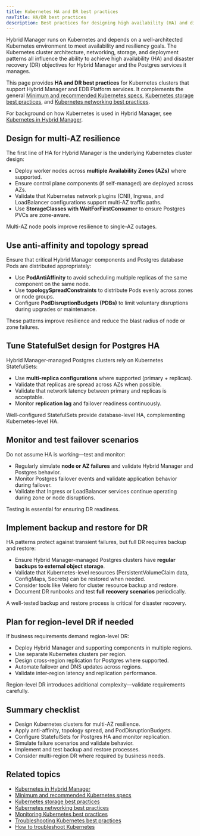 ```yaml
---
title: Kubernetes HA and DR best practices
navTitle: HA/DR best practices
description: Best practices for designing high availability (HA) and disaster recovery (DR) in Kubernetes clusters supporting Hybrid Manager and managed Postgres services.
---
```


Hybrid Manager runs on Kubernetes and depends on a well-architected Kubernetes environment to meet availability and resiliency goals.
The Kubernetes cluster architecture, networking, storage, and deployment patterns all influence the ability to achieve high availability (HA) and disaster recovery (DR) objectives for Hybrid Manager and the Postgres services it manages.

This page provides **HA and DR best practices** for Kubernetes clusters that support Hybrid Manager and EDB Platform services.
It complements the general [Minimum and recommended Kubernetes specs](./minimum-recommended-k8s-specs), [Kubernetes storage best practices](./storage-best-practices), and [Kubernetes networking best practices](./manage-kubernetes-networking).

For background on how Kubernetes is used in Hybrid Manager, see [Kubernetes in Hybrid Manager](/portal/kubernetes/learn/explained/k8s-in-hybrid-manager).

## Design for multi-AZ resilience

The first line of HA for Hybrid Manager is the underlying Kubernetes cluster design:

- Deploy worker nodes across **multiple Availability Zones (AZs)** where supported.
- Ensure control plane components (if self-managed) are deployed across AZs.
- Validate that Kubernetes network plugins (CNI), Ingress, and LoadBalancer configurations support multi-AZ traffic paths.
- Use **StorageClasses with WaitForFirstConsumer** to ensure Postgres PVCs are zone-aware.

Multi-AZ node pools improve resilience to single-AZ outages.

## Use anti-affinity and topology spread

Ensure that critical Hybrid Manager components and Postgres database Pods are distributed appropriately:

- Use **PodAntiAffinity** to avoid scheduling multiple replicas of the same component on the same node.
- Use **topologySpreadConstraints** to distribute Pods evenly across zones or node groups.
- Configure **PodDisruptionBudgets (PDBs)** to limit voluntary disruptions during upgrades or maintenance.

These patterns improve resilience and reduce the blast radius of node or zone failures.

## Tune StatefulSet design for Postgres HA

Hybrid Manager-managed Postgres clusters rely on Kubernetes StatefulSets:

- Use **multi-replica configurations** where supported (primary + replicas).
- Validate that replicas are spread across AZs when possible.
- Validate that network latency between primary and replicas is acceptable.
- Monitor **replication lag** and failover readiness continuously.

Well-configured StatefulSets provide database-level HA, complementing Kubernetes-level HA.

## Monitor and test failover scenarios

Do not assume HA is working—test and monitor:

- Regularly simulate **node or AZ failures** and validate Hybrid Manager and Postgres behavior.
- Monitor Postgres failover events and validate application behavior during failover.
- Validate that Ingress or LoadBalancer services continue operating during zone or node disruptions.

Testing is essential for ensuring DR readiness.

## Implement backup and restore for DR

HA patterns protect against transient failures, but full DR requires backup and restore:

- Ensure Hybrid Manager-managed Postgres clusters have **regular backups to external object storage**.
- Validate that Kubernetes-level resources (PersistentVolumeClaim data, ConfigMaps, Secrets) can be restored when needed.
- Consider tools like Velero for cluster resource backup and restore.
- Document DR runbooks and test **full recovery scenarios** periodically.

A well-tested backup and restore process is critical for disaster recovery.

## Plan for region-level DR if needed

If business requirements demand region-level DR:

- Deploy Hybrid Manager and supporting components in multiple regions.
- Use separate Kubernetes clusters per region.
- Design cross-region replication for Postgres where supported.
- Automate failover and DNS updates across regions.
- Validate inter-region latency and replication performance.

Region-level DR introduces additional complexity—validate requirements carefully.

## Summary checklist

- Design Kubernetes clusters for multi-AZ resilience.
- Apply anti-affinity, topology spread, and PodDisruptionBudgets.
- Configure StatefulSets for Postgres HA and monitor replication.
- Simulate failure scenarios and validate behavior.
- Implement and test backup and restore processes.
- Consider multi-region DR where required by business needs.

## Related topics

- [Kubernetes in Hybrid Manager](/portal/kubernetes/learn/explained/k8s-in-hybrid-manager)
- [Minimum and recommended Kubernetes specs](./minimum-recommended-k8s-specs)
- [Kubernetes storage best practices](./storage-best-practices)
- [Kubernetes networking best practices](./manage-kubernetes-networking)
- [Monitoring Kubernetes best practices](./monitoring-kubernetes-best-practices)
- [Troubleshooting Kubernetes best practices](./troubleshooting-kubernetes-best-practices)
- [How to troubleshoot Kubernetes](/portal/kubernetes/learn/how-to/troubleshooting-on-kubernetes)
